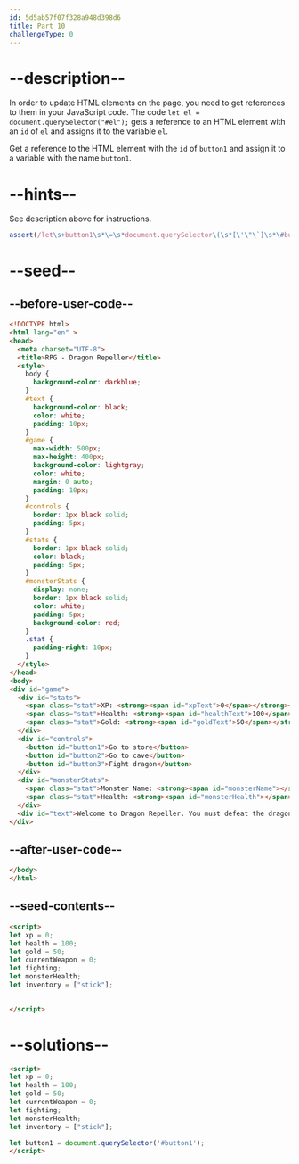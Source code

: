 ```yaml
---
id: 5d5ab57f07f328a948d398d6
title: Part 10
challengeType: 0
---
```


# --description--

In order to update HTML elements on the page, you need to get references to them in your JavaScript code. The code `let el = document.querySelector("#el");` gets a reference to an HTML element with an `id` of `el` and assigns it to the variable `el`.

Get a reference to the HTML element with the `id` of `button1` and assign it to a variable with the name `button1`.

# --hints--

See description above for instructions.

```js
assert(/let\s+button1\s*\=\s*document.querySelector\(\s*[\'\"\`]\s*\#button1\s*[\'\"\`]\s*\);?/.test(code));
```

# --seed--

## --before-user-code--

```html
<!DOCTYPE html>
<html lang="en" >
<head>
  <meta charset="UTF-8">
  <title>RPG - Dragon Repeller</title>
  <style>
    body {
      background-color: darkblue;
    }
    #text {
      background-color: black;
      color: white;
      padding: 10px;
    }
    #game {
      max-width: 500px;
      max-height: 400px;
      background-color: lightgray;
      color: white;
      margin: 0 auto;
      padding: 10px;
    }
    #controls {
      border: 1px black solid;
      padding: 5px;
    }
    #stats {
      border: 1px black solid;
      color: black;
      padding: 5px;
    }
    #monsterStats {
      display: none;
      border: 1px black solid;
      color: white;
      padding: 5px;
      background-color: red;
    }
    .stat {
      padding-right: 10px;
    }
  </style>
</head>
<body>
<div id="game">
  <div id="stats">
    <span class="stat">XP: <strong><span id="xpText">0</span></strong></span>
    <span class="stat">Health: <strong><span id="healthText">100</span></strong></span>
    <span class="stat">Gold: <strong><span id="goldText">50</span></strong></span>
  </div>
  <div id="controls">
    <button id="button1">Go to store</button>
    <button id="button2">Go to cave</button>
    <button id="button3">Fight dragon</button>
  </div>
  <div id="monsterStats">
    <span class="stat">Monster Name: <strong><span id="monsterName"></span></strong></span>
    <span class="stat">Health: <strong><span id="monsterHealth"></span></strong></span>
  </div>
  <div id="text">Welcome to Dragon Repeller. You must defeat the dragon that is preventing people from leaving the town. You are in the town square. Where do you want to go? Use the buttons above.</div>
</div>
```

## --after-user-code--

```html
</body>
</html>
```

## --seed-contents--

```html
<script>
let xp = 0;
let health = 100;
let gold = 50;
let currentWeapon = 0;
let fighting;
let monsterHealth;
let inventory = ["stick"];

  
</script>
```

# --solutions--

```html
<script>
let xp = 0;
let health = 100;
let gold = 50;
let currentWeapon = 0;
let fighting;
let monsterHealth;
let inventory = ["stick"];

let button1 = document.querySelector('#button1');
</script>
```
